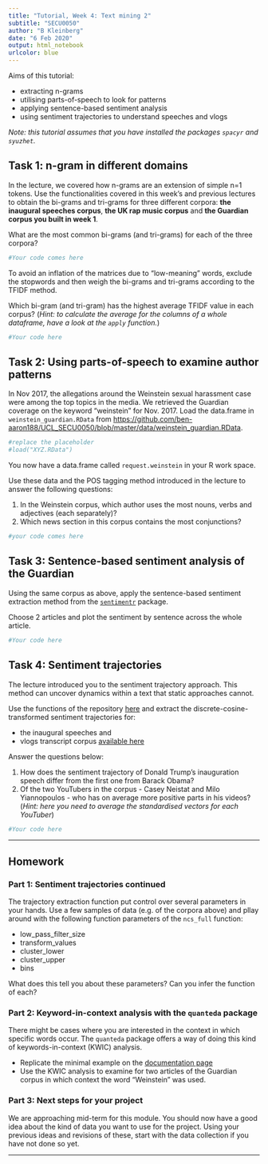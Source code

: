 ```yaml
---
title: "Tutorial, Week 4: Text mining 2"
subtitle: "SECU0050"
author: "B Kleinberg"
date: "6 Feb 2020"
output: html_notebook
urlcolor: blue
---
```


Aims of this tutorial:

- extracting n-grams
- utilising parts-of-speech to look for patterns
- applying sentence-based sentiment analysis
- using sentiment trajectories to understand speeches and vlogs

_Note: this tutorial assumes that you have installed the packages `spacyr` and `syuzhet`._


## Task 1: n-gram in different domains

In the lecture, we covered how n-grams are an extension of simple n=1 tokens. Use the functionalities covered in this week's and previous lectures to obtain the bi-grams and tri-grams for three different corpora: **the inaugural speeches corpus**, **the UK rap music corpus** and **the Guardian corpus you built in week 1**.

What are the most common bi-grams (and tri-grams) for each of the three corpora?

```r
#Your code comes here
```

To avoid an inflation of the matrices due to "low-meaning" words, exclude the stopwords and then weigh the bi-grams and tri-grams according to the TFIDF method.

Which bi-gram (and tri-gram) has the highest average TFIDF value in each corpus? (_Hint: to calculate the average for the columns of a whole dataframe, have a look at the `apply` function._)

```r
#Your code here
```


## Task 2: Using parts-of-speech to examine author patterns

In Nov 2017, the allegations around the Weinstein sexual harassment case were among the top topics in the media. We retrieved the Guardian coverage on the keyword "weinstein" for Nov. 2017. Load the data.frame in `weinstein_guardian.RData` from [https://github.com/ben-aaron188/UCL_SECU0050/blob/master/data/weinstein_guardian.RData](https://github.com/ben-aaron188/UCL_SECU0050/blob/master/data/weinstein_guardian.RData).

```r
#replace the placeholder
#load("XYZ.RData")
```

You now have a data.frame called `request.weinstein` in your R work space.

Use these data and the POS tagging method introduced in the lecture to answer the following questions:

1. In the Weinstein corpus, which author uses the most nouns, verbs and adjectives (each separately)?
2. Which news section in this corpus contains the most conjunctions?


```r
#your code comes here
```


## Task 3: Sentence-based sentiment analysis of the Guardian

Using the same corpus as above, apply the sentence-based sentiment extraction method from the [`sentimentr`](https://github.com/trinker/sentimentr) package. 

Choose 2 articles and plot the sentiment by sentence across the whole article.

```r
#Your code here
```


## Task 4: Sentiment trajectories

The lecture introduced you to the sentiment trajectory approach. This method can uncover dynamics within a text that static approaches cannot. 

Use the functions of the repository [here](https://github.com/ben-aaron188/naive_context_sentiment) and extract the discrete-cosine-transformed sentiment trajectories for:

- the inaugural speeches and
- vlogs transcript corpus [available here](https://github.com/ben-aaron188/UCL_SECU0050/blob/master/data/vlogs_corpus.RData)

Answer the questions below:

1. How does the sentiment trajectory of Donald Trump's inauguration speech differ from the first one from Barack Obama?
2. Of the two YouTubers in the corpus - Casey Neistat and Milo Yiannopoulos - who has on average more positive parts in his videos? (_Hint: here you need to average the standardised vectors for each YouTuber_)

```r
#Your code here
```


---

## Homework

### Part 1: Sentiment trajectories continued

The trajectory extraction function put control over several parameters in your hands. Use a few samples of data (e.g. of the corpora above) and pllay around with the following function parameters of the `ncs_full` function:

- low_pass_filter_size
- transform_values
- cluster_lower
- cluster_upper
- bins

What does this tell you about these parameters? Can you infer the function of each?


### Part 2: Keyword-in-context analysis with the `quanteda` package

There might be cases where you are interested in the context in which specific words occur. The `quanteda` package offers a way of doing this kind of keywords-in-context (KWIC) analysis.

- Replicate the minimal example on the [documentation page](https://quanteda.io/reference/kwic.html)
- Use the KWIC analysis to examine for two articles of the Guardian corpus in which context the word "Weinstein" was used.


### Part 3: Next steps for your project

We are approaching mid-term for this module. You should now have a good idea about the kind of data you want to use for the project. Using your previous ideas and revisions of these, start with the data collection if you have not done so yet.

---
